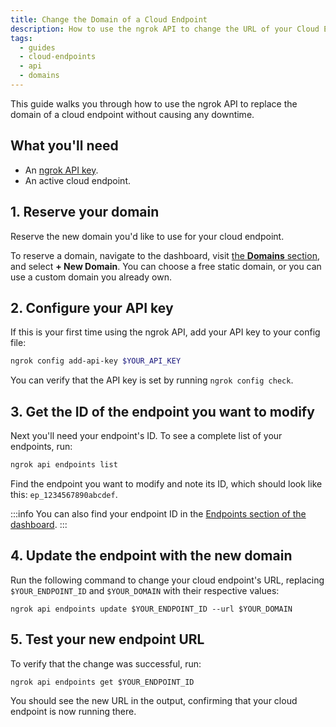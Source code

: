 ```yaml
---
title: Change the Domain of a Cloud Endpoint
description: How to use the ngrok API to change the URL of your Cloud Endpoint with zero downtime.
tags:
  - guides
  - cloud-endpoints
  - api
  - domains
---
```


This guide walks you through how to use the ngrok API to replace the domain of a cloud endpoint without causing any downtime.

## What you'll need

- An [ngrok API key](https://dashboard.ngrok.com/api-keys).
- An active cloud endpoint.

## 1. Reserve your domain

Reserve the new domain you'd like to use for your cloud endpoint.

To reserve a domain, navigate to the dashboard, visit [the **Domains** section](https://dashboard.ngrok.com/domains), and select **+ New Domain**.
You can choose a free static domain, or you can use a custom domain you already own.

## 2. Configure your API key

If this is your first time using the ngrok API, add your API key to your config file:

```bash
ngrok config add-api-key $YOUR_API_KEY
```

You can verify that the API key is set by running `ngrok config check`.

## 3. Get the ID of the endpoint you want to modify

Next you'll need your endpoint's ID.
To see a complete list of your endpoints, run:

```bash
ngrok api endpoints list
```

Find the endpoint you want to modify and note its ID, which should look like this: `ep_1234567890abcdef`.

:::info
You can also find your endpoint ID in the [Endpoints section of the dashboard](https://dashboard.ngrok.com/endpoints).
:::

## 4. Update the endpoint with the new domain

Run the following command to change your cloud endpoint's URL, replacing `$YOUR_ENDPOINT_ID` and `$YOUR_DOMAIN` with their respective values:

`ngrok api endpoints update $YOUR_ENDPOINT_ID --url $YOUR_DOMAIN`

## 5. Test your new endpoint URL

To verify that the change was successful, run:

`ngrok api endpoints get $YOUR_ENDPOINT_ID`

You should see the new URL in the output, confirming that your cloud endpoint is now running there.